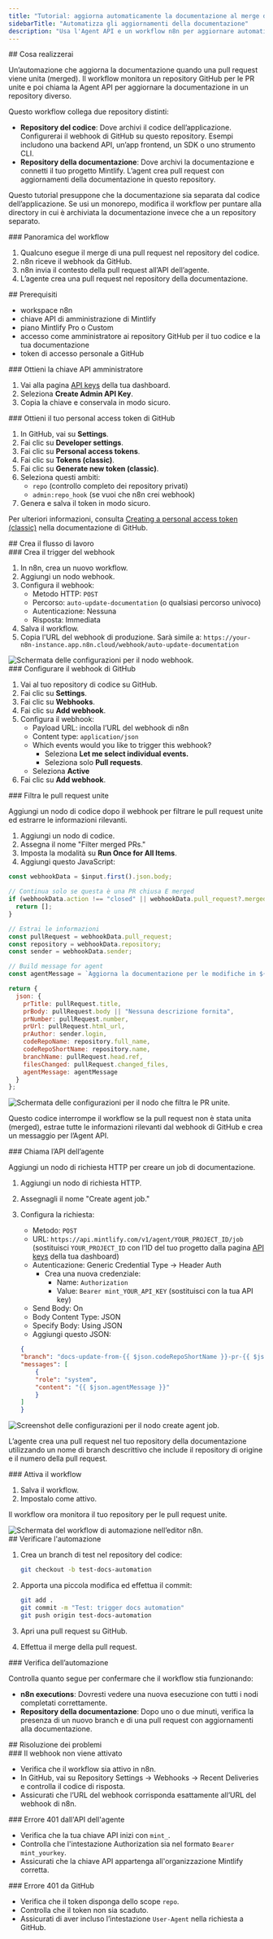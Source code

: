 ```yaml
---
title: "Tutorial: aggiorna automaticamente la documentazione al merge del codice"
sidebarTitle: "Automatizza gli aggiornamenti della documentazione"
description: "Usa l'Agent API e un workflow n8n per aggiornare automaticamente la documentazione dopo il merge di una pull request"
---
```


<div id="what-you-will-build">
  ## Cosa realizzerai
</div>

Un’automazione che aggiorna la documentazione quando una pull request viene unita (merged). Il workflow monitora un repository GitHub per le PR unite e poi chiama la Agent API per aggiornare la documentazione in un repository diverso.

Questo workflow collega due repository distinti:

- **Repository del codice**: Dove archivi il codice dell’applicazione. Configurerai il webhook di GitHub su questo repository. Esempi includono una backend API, un’app frontend, un SDK o uno strumento CLI.
- **Repository della documentazione**: Dove archivi la documentazione e connetti il tuo progetto Mintlify. L’agent crea pull request con aggiornamenti della documentazione in questo repository.

Questo tutorial presuppone che la documentazione sia separata dal codice dell’applicazione. Se usi un monorepo, modifica il workflow per puntare alla directory in cui è archiviata la documentazione invece che a un repository separato.

<div id="workflow-overview">
  ### Panoramica del workflow
</div>

1. Qualcuno esegue il merge di una pull request nel repository del codice.
2. n8n riceve il webhook da GitHub.
3. n8n invia il contesto della pull request all’API dell’agente.
4. L’agente crea una pull request nel repository della documentazione.

<div id="prerequisites">
  ## Prerequisiti
</div>

- workspace n8n
- chiave API di amministrazione di Mintlify
- piano Mintlify Pro o Custom
- accesso come amministratore ai repository GitHub per il tuo codice e la tua documentazione
- token di accesso personale a GitHub

<div id="get-your-admin-api-key">
  ### Ottieni la chiave API amministratore
</div>

1. Vai alla pagina [API keys](https://dashboard.mintlify.com/settings/organization/api-keys) della tua dashboard.
2. Seleziona **Create Admin API Key**.
3. Copia la chiave e conservala in modo sicuro.

<div id="get-your-github-personal-access-token">
  ### Ottieni il tuo personal access token di GitHub
</div>

1. In GitHub, vai su **Settings**.
2. Fai clic su **Developer settings**.
3. Fai clic su **Personal access tokens**.
4. Fai clic su **Tokens (classic)**.
5. Fai clic su **Generate new token (classic)**.
6. Seleziona questi ambiti:
    - `repo` (controllo completo dei repository privati)
    - `admin:repo_hook` (se vuoi che n8n crei webhook)
7. Genera e salva il token in modo sicuro.

Per ulteriori informazioni, consulta [Creating a personal access token (classic)](https://docs.github.com/en/authentication/keeping-your-account-and-data-secure/managing-your-personal-access-tokens?versionId=free-pro-team%40latest&productId=account-and-profile#creating-a-personal-access-token-classic) nella documentazione di GitHub.

<div id="build-the-workflow">
  ## Crea il flusso di lavoro
</div>

<div id="create-the-webhook-trigger">
  ### Crea il trigger del webhook
</div>

1. In n8n, crea un nuovo workflow.
2. Aggiungi un nodo webhook.
3. Configura il webhook:
    - Metodo HTTP: `POST`
    - Percorso: `auto-update-documentation` (o qualsiasi percorso univoco)
    - Autenticazione: Nessuna
    - Risposta: Immediata
4. Salva il workflow.
5. Copia l'URL del webhook di produzione. Sarà simile a: `https://your-n8n-instance.app.n8n.cloud/webhook/auto-update-documentation`

<Frame>
    <img src="/images/guides/n8n/webhook-node.png" alt="Schermata delle configurazioni per il nodo webhook." style={{
      width: 'auto',
      height: '700px',
    }} />
</Frame>

<div id="set-up-the-github-webhook">
  ### Configurare il webhook di GitHub
</div>

1. Vai al tuo repository di codice su GitHub.
2. Fai clic su **Settings**.
3. Fai clic su **Webhooks**.
4. Fai clic su **Add webhook**.
5. Configura il webhook:
    - Payload URL: incolla l’URL del webhook di n8n
    - Content type: `application/json`
    - Which events would you like to trigger this webhook?
        - Seleziona **Let me select individual events.**
        - Seleziona solo **Pull requests**.
    - Seleziona **Active**
6. Fai clic su **Add webhook**.

<div id="filter-for-merged-pull-requests">
  ### Filtra le pull request unite
</div>

Aggiungi un nodo di codice dopo il webhook per filtrare le pull request unite ed estrarre le informazioni rilevanti.

1. Aggiungi un nodo di codice.
2. Assegna il nome &quot;Filter merged PRs.&quot;
3. Imposta la modalità su **Run Once for All Items**.
4. Aggiungi questo JavaScript:

```javascript Filter merged PRs
const webhookData = $input.first().json.body;

// Continua solo se questa è una PR chiusa E merged
if (webhookData.action !== "closed" || webhookData.pull_request?.merged !== true) {
  return [];
}

// Estrai le informazioni
const pullRequest = webhookData.pull_request;
const repository = webhookData.repository;
const sender = webhookData.sender;

// Build message for agent
const agentMessage = `Aggiorna la documentazione per le modifiche in ${repository.name} **PR #${pullRequest.number}: ${pullRequest.title}** Modifica sempre i file e crea una pull request.`;

return {
  json: {
    prTitle: pullRequest.title,
    prBody: pullRequest.body || "Nessuna descrizione fornita",
    prNumber: pullRequest.number,
    prUrl: pullRequest.html_url,
    prAuthor: sender.login,
    codeRepoName: repository.full_name,
    codeRepoShortName: repository.name,
    branchName: pullRequest.head.ref,
    filesChanged: pullRequest.changed_files,
    agentMessage: agentMessage
  }
};
```

<Frame>
  <img src="/images/guides/n8n/filter-merged-PRs-node.png" alt="Schermata delle configurazioni per il nodo che filtra le PR unite." />
</Frame>

Questo codice interrompe il workflow se la pull request non è stata unita (merged), estrae tutte le informazioni rilevanti dal webhook di GitHub e crea un messaggio per l’Agent API.


<div id="call-the-agent-api">
  ### Chiama l’API dell’agente
</div>

Aggiungi un nodo di richiesta HTTP per creare un job di documentazione.

1. Aggiungi un nodo di richiesta HTTP.
2. Assegnagli il nome "Create agent job."
3. Configura la richiesta:
    - Metodo: `POST`
    - URL: `https://api.mintlify.com/v1/agent/YOUR_PROJECT_ID/job` (sostituisci `YOUR_PROJECT_ID` con l’ID del tuo progetto dalla pagina [API keys](https://dashboard.mintlify.com/settings/organization/api-keys) della tua dashboard)
    - Autenticazione: Generic Credential Type → Header Auth
        - Crea una nuova credenziale:
            - Name: `Authorization`
            - Value: `Bearer mint_YOUR_API_KEY` (sostituisci con la tua API key)
    - Send Body: On
    - Body Content Type: JSON
    - Specify Body: Using JSON
    - Aggiungi questo JSON:

    ```json
    {
    "branch": "docs-update-from-{{ $json.codeRepoShortName }}-pr-{{ $json.prNumber }}",
    "messages": [
        {
        "role": "system",
        "content": "{{ $json.agentMessage }}"
        }
    ]
    }
    ```

<Frame>
    <img src="/images/guides/n8n/create-agent-job-node.png" alt="Screenshot delle configurazioni per il nodo create agent job." style={{
      width: 'auto',
      height: '700px',
    }} />
</Frame>

L’agente crea una pull request nel tuo repository della documentazione utilizzando un nome di branch descrittivo che include il repository di origine e il numero della pull request.

<div id="activate-the-workflow">
  ### Attiva il workflow
</div>

1. Salva il workflow.
2. Impostalo come attivo.

Il workflow ora monitora il tuo repository per le pull request unite.

<Frame>
    <img src="/images/guides/n8n/workflow.png" alt="Schermata del workflow di automazione nell’editor n8n." />
</Frame>

<div id="test-the-automation">
  ## Verificare l'automazione
</div>

1. Crea un branch di test nel repository del codice:
   ```bash
   git checkout -b test-docs-automation
   ```

2. Apporta una piccola modifica ed effettua il commit:
   ```bash
   git add .
   git commit -m "Test: trigger docs automation"
   git push origin test-docs-automation
   ```

3. Apri una pull request su GitHub.
4. Effettua il merge della pull request.

<div id="verify-the-automation">
  ### Verifica dell’automazione
</div>

Controlla quanto segue per confermare che il workflow stia funzionando:

- **n8n executions**: Dovresti vedere una nuova esecuzione con tutti i nodi completati correttamente.
- **Repository della documentazione**: Dopo uno o due minuti, verifica la presenza di un nuovo branch e di una pull request con aggiornamenti alla documentazione.

<div id="troubleshooting">
  ## Risoluzione dei problemi
</div>

<div id="webhook-not-triggering">
  ### Il webhook non viene attivato
</div>

- Verifica che il workflow sia attivo in n8n.
- In GitHub, vai su Repository Settings → Webhooks → Recent Deliveries e controlla il codice di risposta.
- Assicurati che l’URL del webhook corrisponda esattamente all’URL del webhook di n8n.

<div id="401-error-from-agent-api">
  ### Errore 401 dall'API dell'agente
</div>

- Verifica che la tua chiave API inizi con `mint_`.
- Controlla che l'intestazione Authorization sia nel formato `Bearer mint_yourkey`.
- Assicurati che la chiave API appartenga all'organizzazione Mintlify corretta.

<div id="401-error-from-github">
  ### Errore 401 da GitHub
</div>

- Verifica che il token disponga dello scope `repo`.
- Controlla che il token non sia scaduto.
- Assicurati di aver incluso l’intestazione `User-Agent` nella richiesta a GitHub.